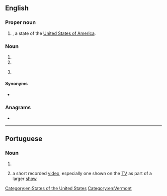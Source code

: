 {{also|vt|v.t.|Vt.|␋}}
==English==

===Proper noun===
{{en-proper noun}}

# {{abbreviation of|Vermont|nodot=1|lang=en}}, a state of the [[United States of America]].

===Noun===
{{en-noun}}

# {{initialism of|ventricular tachycardia|lang=en}}
# {{initialism of|video tape|lang=en}}
# {{lb|en|dated}} {{initialism of|[[video]] [[terminal]]|lang=en}} {{gloss|device that connected to a computer server remotely, which had little computing power of its own. Has been uncommon since the mid 1990s}}

====Synonyms====
* {{l|en|VDT}} {{gloss|video terminal}}

===Anagrams===
* {{l|en|TV}}

[[Category:en:States of the United States]]
[[Category:en:Vermont]]

----

==Portuguese==

===Noun===
{{pt-noun|m|s}}

# {{initialism of|video tape|lang=pt}}
# {{lb|pt|by extension}} a short recorded [[video]], especially one shown on the [[TV]] as part of a larger [[show]]